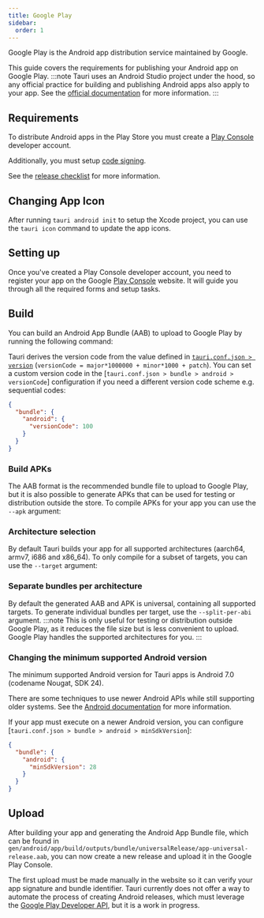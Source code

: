 ```yaml
---
title: Google Play
sidebar:
  order: 1
---
```



Google Play is the Android app distribution service maintained by Google.

This guide covers the requirements for publishing your Android app on Google Play.
:::note
Tauri uses an Android Studio project under the hood, so any official practice for
building and publishing Android apps also apply to your app.
See the [official documentation] for more information.
:::

## Requirements

To distribute Android apps in the Play Store you must create a [Play Console] developer account.

Additionally, you must setup [code signing].

See the [release checklist] for more information.

## Changing App Icon

After running `tauri android init` to setup the Xcode project, you can use the `tauri icon` command to update the app icons.

<CommandTabs
  npm="npm run tauri icon /path/to/app-icon.png"
  yarn="yarn tauri icon /path/to/app-icon.png"
  pnpm="pnpm tauri icon /path/to/app-icon.png"
  cargo="cargo tauri icon /path/to/app-icon.png"
/>

## Setting up

Once you've created a Play Console developer account, you need to register your app on the Google [Play Console] website. It will guide you through all the required forms and setup tasks.

## Build

You can build an Android App Bundle (AAB) to upload to Google Play by running the following command:

<CommandTabs
  npm="npm run tauri android build --aab"
  yarn="yarn tauri android build --aab"
  pnpm="pnpm tauri android build --aab"
  cargo="cargo tauri android build --aab"
/>

Tauri derives the version code from the value defined in [`tauri.conf.json > version`] (`versionCode = major*1000000 + minor*1000 + patch`).
You can set a custom version code in the [`tauri.conf.json > bundle > android > versionCode`] configuration
if you need a different version code scheme e.g. sequential codes:

```json title="tauri.conf.json" ins={4}
{
  "bundle": {
    "android": {
      "versionCode": 100
    }
  }
}
```

### Build APKs

The AAB format is the recommended bundle file to upload to Google Play, but it is also possible to generate APKs
that can be used for testing or distribution outside the store.
To compile APKs for your app you can use the `--apk` argument:

<CommandTabs
  npm="npm run tauri android build --apk"
  yarn="yarn tauri android build --apk"
  pnpm="pnpm tauri android build --apk"
  cargo="cargo tauri android build --apk"
/>

### Architecture selection

By default Tauri builds your app for all supported architectures (aarch64, armv7, i686 and x86_64).
To only compile for a subset of targets, you can use the `--target` argument:

<CommandTabs
  npm="npm run tauri android build --aab --target aarch64 --target armv7"
  yarn="yarn tauri android build --aab --target aarch64 --target armv7"
  pnpm="pnpm tauri android build --aab --target aarch64 --target armv7"
  cargo="cargo tauri android build --aab --target aarch64 --target armv7"
/>

### Separate bundles per architecture

By default the generated AAB and APK is universal, containing all supported targets.
To generate individual bundles per target, use the `--split-per-abi` argument.
:::note
This is only useful for testing or distribution outside Google Play, as it reduces the file size but is less convenient to upload. Google Play handles the supported architectures for you.
:::

<CommandTabs
  npm="npm run tauri android build --apk --split-per-abi"
  yarn="yarn tauri android build --apk --split-per-abi"
  pnpm="pnpm tauri android build --apk --split-per-abi"
  cargo="cargo tauri android build --apk --split-per-abi"
/>

### Changing the minimum supported Android version

The minimum supported Android version for Tauri apps is Android 7.0 (codename Nougat, SDK 24).

There are some techniques to use newer Android APIs while still supporting older systems.
See the [Android documentation](https://developer.android.com/training/basics/supporting-devices/platforms#version-codes) for more information.

If your app must execute on a newer Android version, you can configure [`tauri.conf.json > bundle > android > minSdkVersion`]:

```json title="tauri.conf.json" ins={4}
{
  "bundle": {
    "android": {
      "minSdkVersion": 28
    }
  }
}
```

## Upload

After building your app and generating the Android App Bundle file,
which can be found in `gen/android/app/build/outputs/bundle/universalRelease/app-universal-release.aab`,
you can now create a new release and upload it in the Google Play Console.

The first upload must be made manually in the website so it can verify your app signature and bundle identifier.
Tauri currently does not offer a way to automate the process of creating Android releases,
which must leverage the [Google Play Developer API](https://developers.google.com/android-publisher/api-ref/rest),
but it is a work in progress.

[official documentation]: https://developer.android.com/distribute
[Play Console]: https://play.google.com/console/developers
[code signing]: /distribute/signing/android
[release checklist]: https://play.google.com/console/about/guides/releasewithconfidence/
[`tauri.conf.json > version`]: /reference/config/#version
[Google Play Developer API]: https://developers.google.com/android-publisher/api-ref/rest
